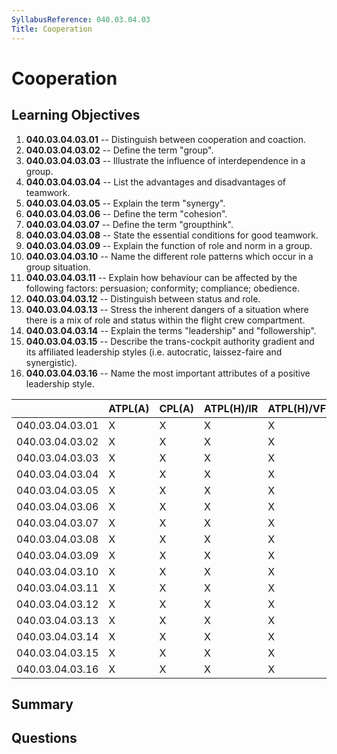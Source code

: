```yaml
---
SyllabusReference: 040.03.04.03
Title: Cooperation
---
```


# Cooperation

## Learning Objectives

1.  **040.03.04.03.01** -- Distinguish between cooperation and coaction.
2.  **040.03.04.03.02** -- Define the term "group".
3.  **040.03.04.03.03** -- Illustrate the influence of interdependence in a
    group.
4.  **040.03.04.03.04** -- List the advantages and disadvantages of teamwork.
5.  **040.03.04.03.05** -- Explain the term "synergy".
6.  **040.03.04.03.06** -- Define the term "cohesion".
7.  **040.03.04.03.07** -- Define the term "groupthink".
8.  **040.03.04.03.08** -- State the essential conditions for good teamwork.
9.  **040.03.04.03.09** -- Explain the function of role and norm in a group.
10. **040.03.04.03.10** -- Name the different role patterns which occur in a
    group situation.
11. **040.03.04.03.11** -- Explain how behaviour can be affected by the
    following factors: persuasion; conformity; compliance; obedience.
12. **040.03.04.03.12** -- Distinguish between status and role.
13. **040.03.04.03.13** -- Stress the inherent dangers of a situation where
    there is a mix of role and status within the flight crew compartment.
14. **040.03.04.03.14** -- Explain the terms "leadership" and "followership".
15. **040.03.04.03.15** -- Describe the trans-cockpit authority gradient and its
    affiliated leadership styles (i.e. autocratic, laissez-faire and
    synergistic).
16. **040.03.04.03.16** -- Name the most important attributes of a positive
    leadership style.

|                 | ATPL(A) | CPL(A) | ATPL(H)/IR | ATPL(H)/VFR | CPL(H) | IR | CBIR(A) |
| --------------- | ------- | ------ | ---------- | ----------- | ------ | -- | ------- |
| 040.03.04.03.01 | X       | X      | X          | X           | X      |    |         |
| 040.03.04.03.02 | X       | X      | X          | X           | X      |    |         |
| 040.03.04.03.03 | X       | X      | X          | X           | X      |    |         |
| 040.03.04.03.04 | X       | X      | X          | X           | X      |    |         |
| 040.03.04.03.05 | X       | X      | X          | X           | X      |    |         |
| 040.03.04.03.06 | X       | X      | X          | X           | X      |    |         |
| 040.03.04.03.07 | X       | X      | X          | X           | X      |    |         |
| 040.03.04.03.08 | X       | X      | X          | X           | X      |    |         |
| 040.03.04.03.09 | X       | X      | X          | X           | X      |    |         |
| 040.03.04.03.10 | X       | X      | X          | X           | X      |    |         |
| 040.03.04.03.11 | X       | X      | X          | X           | X      |    |         |
| 040.03.04.03.12 | X       | X      | X          | X           | X      |    |         |
| 040.03.04.03.13 | X       | X      | X          | X           | X      |    |         |
| 040.03.04.03.14 | X       | X      | X          | X           | X      |    |         |
| 040.03.04.03.15 | X       | X      | X          | X           | X      |    |         |
| 040.03.04.03.16 | X       | X      | X          | X           | X      |    |         |

## Summary

## Questions
